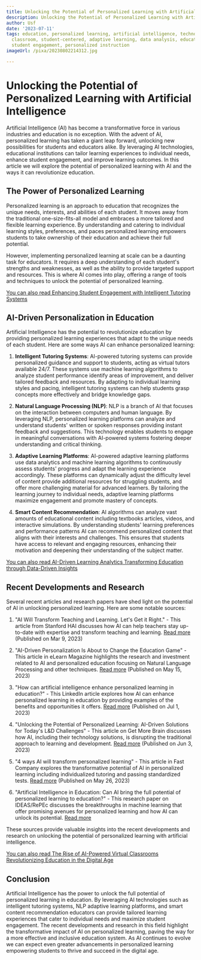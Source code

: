 ```yaml
---
title: Unlocking the Potential of Personalized Learning with Artificial Intelligence
description: Unlocking the Potential of Personalized Learning with Artificial Intelligence
author: Usf
date: '2023-07-11'
tags: education, personalized learning, artificial intelligence, technology, innovation,
  classroom, student-centered, adaptive learning, data analysis, educational technology,
  student engagement, personalized instruction
imageUrl: /pixa/20230802214312.jpg

---
```

# Unlocking the Potential  of Personalized Learning with Artificial Intelligence

Artificial Intelligence (AI)  has become a transformative force  in various industries and education is  no exception. With the advent of AI, personalized learning has taken a  giant leap  forward, unlocking new possibilities for students and educators alike. By leveraging AI  technologies, educational institutions can tailor learning experiences to individual needs, enhance student engagement, and improve learning outcomes. In this  article we will  explore the potential  of personalized learning with AI and the ways it can revolutionize education.

## The Power of Personalized Learning

Personalized learning is an approach to  education that recognizes the unique needs, interests, and abilities of each student. It moves away from the  traditional one-size-fits-all model and embraces a more tailored and  flexible learning experience. By understanding and catering  to individual learning styles,  preferences,  and paces personalized learning empowers students to take  ownership of their education and achieve  their full potential.

However, implementing personalized learning  at scale can be a daunting task for educators. It requires a deep understanding of each student's strengths and weaknesses, as well as the ability to provide targeted support and resources. This is where AI comes into play, offering a range  of tools and techniques to unlock the potential of personalized learning.

[You can also read Enhancing  Student Engagement with Intelligent  Tutoring Systems](Enhancing%20Student%20Engagement%20with%20Intelligent%20Tutoring%20Systems)


## AI-Driven Personalization in Education

Artificial Intelligence has the potential to revolutionize education by providing  personalized learning experiences that adapt to the unique needs of each student. Here are some ways AI can enhance personalized learning:

1.  **Intelligent Tutoring Systems**: AI-powered tutoring systems can provide personalized guidance and support to students, acting as virtual tutors  available 24/7. These systems use machine learning algorithms to analyze  student performance identify areas of improvement, and deliver tailored feedback  and resources. By adapting to individual learning styles and pacing, intelligent tutoring systems can help  students grasp concepts more  effectively  and bridge knowledge gaps.

2. **Natural  Language Processing  (NLP)**: NLP is a branch of AI  that focuses on the interaction between  computers and human language. By leveraging NLP, personalized learning platforms  can analyze and understand students' written or spoken responses providing instant feedback and suggestions. This technology enables students to engage in meaningful conversations with AI-powered systems fostering deeper understanding and critical  thinking.

3. **Adaptive Learning Platforms**: AI-powered adaptive learning platforms use data  analytics and machine learning  algorithms to continuously assess students' progress and adapt the learning experience  accordingly. These platforms can dynamically adjust the difficulty level  of content provide additional resources for struggling students, and  offer more challenging material for advanced learners. By tailoring  the  learning journey to individual needs, adaptive learning platforms maximize engagement and promote mastery of  concepts.

4. **Smart Content Recommendation**: AI algorithms can analyze vast amounts  of  educational content including textbooks articles, videos, and interactive simulations. By understanding students' learning preferences and performance patterns AI can recommend personalized content that aligns with  their interests and challenges. This ensures  that students  have access to relevant and  engaging resources, enhancing their motivation and deepening their understanding of the subject matter.

[You can also read AI-Driven Learning Analytics Transforming Education through Data-Driven Insights](AI-Driven%20Learning%20Analytics%20Transforming%20Education%20through%20Data-Driven%20Insights)


## Recent Developments and Research

Several recent articles and research  papers have shed light  on the potential of AI in unlocking personalized learning. Here are some notable sources:

1. "AI Will Transform Teaching and Learning. Let's  Get it Right." - This article from Stanford HAI discusses how AI can help teachers stay up-to-date with expertise and transform  teaching and learning. [Read more](https://hai.stanford.edu/news/ai-will-transform-teaching-and-learning-lets-get-it-right) (Published on Mar 9, 2023)

2. "AI-Driven Personalization Is About to  Change the Education Game" - This article in eLearn Magazine highlights the research and investment related to AI and personalized education focusing on Natural Language Processing and other techniques.  [Read more](https://www.elearnmagazine.com/outcomes/ai-driven-personalization-in-education-personalized-learning/) (Published on May 15, 2023)

3. "How can  artificial intelligence enhance personalized learning in education?"  - This LinkedIn article  explores how AI can enhance personalized learning in education by providing  examples of the benefits and opportunities it offers. [Read more](https://www.linkedin.com/advice/0/how-can-artificial-intelligence-enhance) (Published  on Jul  1, 2023)

4. "Unlocking the Potential  of Personalized Learning: AI-Driven Solutions for Today's L&D Challenges" - This article on Get More Brain discusses  how  AI, including their technology solutions, is disrupting the traditional approach to learning  and development. [Read more](https://about.getmorebrain.com/unlocking-the-potential-of-personalized-learning-ai-driven-solutions-for-todays-ld-challenges/) (Published on  Jun 3, 2023)

5. "4 ways AI will transform personalized learning" - This article  in Fast Company explores the transformative potential of AI in personalized learning  including individualized tutoring and passing standardized tests. [Read more](https://www.fastcompany.com/90901403/four-ways-ai-will-transform-personalized-learning) (Published  on May 26,  2023)

6. "Artificial Intelligence in Education: Can AI bring the full potential of personalized learning to education?" - This research paper on IDEAS/RePEc discusses the breakthroughs in machine learning that offer promising avenues for personalized learning  and how AI  can unlock its potential. [Read more](https://ideas.repec.org/p/zbw/itse19/205222.html)

These sources provide valuable insights into  the recent  developments and research on unlocking the potential of personalized learning with artificial intelligence.

[You can also read The Rise of AI-Powered Virtual Classrooms  Revolutionizing Education in the Digital Age](The%20Rise%20of%20AI-Powered%20Virtual%20Classrooms%20Revolutionizing%20Education%20in%20the%20Digital%20Age)


## Conclusion

Artificial Intelligence has the power to unlock the full  potential of personalized learning in education. By leveraging AI technologies such  as intelligent tutoring  systems, NLP adaptive learning platforms, and smart content recommendation  educators can provide tailored  learning experiences  that cater to individual needs and maximize student engagement. The recent developments and research  in this field highlight the transformative impact of  AI on personalized learning,  paving the way for a more effective and inclusive education  system.  As AI continues  to evolve we can expect even greater advancements  in personalized learning empowering students to thrive and  succeed in the digital age.